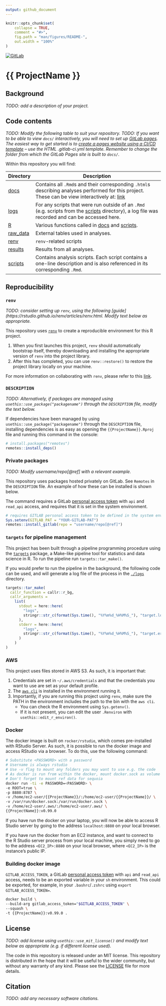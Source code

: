 ```yaml
---
output: github_document
---
```


<!-- README.md is generated from README.Rmd. Please edit that file -->

```r
knitr::opts_chunk$set(
    collapse = TRUE,
    comment = "#>",
    fig.path = "man/figures/README-",
    out.width = "100%"
)
```

<!-- badges: start -->
[![GitLab](https://badgen.net/badge/icon/gitlab-pages?icon=gitlab&label)](#TODO)
<!-- badges: end -->

# {{ ProjectName }}

## Background
<!-- Add a description of your project. -->
*TODO: add a description of your project.*

## Code contents

*TODO: Modify the following table to suit your repository.*
*TODO: If you want to be able to view `docs/` interactively, you will need to set up [GitLab pages](https://docs.gitlab.com/ee/user/project/pages/). The easiest way to get started is to [create a pages website using a CI/CD template](https://docs.gitlab.com/ee/user/project/pages/getting_started/pages_ci_cd_template.html) -- use the HTML .gitlab-ci.yml template. Remember to change the folder from which the GitLab Pages site is built to `docs/`.*

Within this repository you will find:

| Directory | Description |
| --------- | --------------------------------------------------------------------------- |
| [docs](docs) | Contains all `.Rmd`s and their corresponding `.html`s describing analyses performed for this project. These can be view interactively at: [link](#TODO)|
| [logs](logs) | For any scripts that were run outside of an `.Rmd` (e.g. scripts from the [scripts](scripts) directory), a log file was recorded and can be accessed here. |
| [R](R)| Various functions called in [docs](docs) and [scripts](scripts). |
| [raw_data](raw_data) | External tables used in analyses. |
| [renv](renv) | `renv`-related scripts |
| [results](results) | Results from all analyses. |
| [scripts](scripts) | Contains analysis scripts. Each script contains a one-line description and is also referenced in its corresponding `.Rmd`. |

## Reproducibility
<!-- Modify selection below depending on how package dependencies have been managed. -->

### `renv`
<!-- Consider using renv for reproducibility. Delete this section if you will not be doing this. -->

*TODO: consider setting up `renv`, using the following [guide](https://rstudio.github.io/renv/articles/renv.html. Modify text below as appropriate.* 

This repository uses [`renv`](https://rstudio.github.io/renv/index.html) to create a reproducible environment for this R project. 

1. When you first launches this project, `renv` should automatically bootstrap itself, thereby downloading and installing the appropriate version of `renv` into the project library. 
2. After this has completed, you can use `renv::restore()` to restore the project library locally on your machine.

For more information on collaborating with `renv`, please refer to this [link](https://rstudio.github.io/renv/articles/collaborating.html).

### `DESCRIPTION`
<!-- Consider using renv for reproducibility. Delete this section if you will be use renv. -->

*TODO: Alternatively, if packages are managed using `usethis::use_package("packagename")` through the `DESCRIPTION` file, modify the text below.* 

If dependencies have been managed by using `usethis::use_package("packagename")`
through the `DESCRIPTION` file, installing dependencies is as easy as opening the
`{{ProjectName}}.Rproj` file and running this command in the console:

```.r
# install.packages("remotes")
remotes::install_deps()
```

### Private packages
<!-- Include this section if using privately-hosted GitLab packages. -->

*TODO: Modify username/repo[@ref] with a relevant example.* 

This repository uses packages hosted privately on GitLab. See `Remotes` in the `DESCRIPTION` file. An example of how these can be installed is shown below.

The command requires a GitLab [personal access token](https://docs.gitlab.com/ee/user/profile/personal_access_tokens.html) with `api` and `read_api` access, and requires that it is set in the system environment.

```.r
# requires GITLAB personal access token to be defined in the system environment
Sys.setenv(GITLAB_PAT = "YOUR-GITLAB-PAT")
remotes::install_gitlab(repo = "username/repo[@ref]")
```

### `targets` for pipeline management
<!-- Include this section if using targets for pipeline management. -->

This project has been built through a pipeline programming procedure using the [`targets`](https://github.com/ropensci/targets) package, a Make-like pipeline tool for statistics and data science in R. To run the pipeline run `targets::tar_make()`.

If you would prefer to run the pipeline in the background, the following code can be used, and will generate a log file of the process in the [`./logs`](./logs) directory.

```r
targets::tar_make(
  callr_function = callr::r_bg,
  callr_arguments =
    list(
      stdout = here::here(
        "logs",
        stringr::str_c(format(Sys.time(), "%Y%m%d_%H%M%S_"), "target.log")
      ),
      stderr = here::here(
        "logs",
        stringr::str_c(format(Sys.time(), "%Y%m%d_%H%M%S_"), "target.err")
      )
    )
)
```

### AWS
<!-- Include this section if sync-ing files for AWS. -->

This project uses files stored in AWS S3. As such, it is important that:

1. Credentials are set in `~/.aws/credentials` and that the credentials you want to use are set as your default profile.
2. The [`aws cli`](https://aws.amazon.com/cli/) is installed in the environment running it.
3. Importantly, if you are running this project using `renv`, make sure the PATH in the environment includes the path to the bin with the `aws cli`. 
    - You can check the R environment using `Sys.getenv()`.
    - If it is not present, you can edit the user `.Renviron` with `usethis::edit_r_environ()`. 
    
### Docker

The docker image is built on `rocker/rstudio`, which comes pre-installed with RStudio Server. As such, it is possible to run the docker image and access RStudio via a browser. To do this, use the following command:

```bash
# Substitute <PASSWORD> with a password
# Username is always rstudio
# Use -v flag to mount any folders you may want to use e.g. the code
# As docker is run from within the docker, mount docker.sock as volume
# Don't forget to mount ref data for sequoia
docker run -ti -e PASSWORD=<PASSWORD> \
-e ROOT=true \
-p 8880:8787 \
-v /home/ec2-user/{{ProjectName}}/:/home/ec2-user/{{ProjectName}}/ \
-v /var/run/docker.sock:/var/run/docker.sock \
-v /home/ec2-user/.aws/:/home/ec2-user/.aws/ \
{{ProjectName}}:v0.99.0
```

If you have run the docker on your laptop, you will now be able to access R Studio server by going to the address `localhost:8880` on your local browser.

If you have run the docker from an EC2 instance, and want to connect to the R Studio server process from your local machine, you simply need to go to the address `<EC2_IP>:8880` on your local browser, where `<EC2_IP>` is the instance's public IP.

### Building docker image

`GITLAB_ACCESS_TOKEN`, a GitLab [personal access token](https://docs.gitlab.com/ee/user/profile/personal_access_tokens.html) with `api` and `read_api` access, needs to be an exported variable in your `sh` environment. This could be exported, for example, in your `.bashrc`/`.zshrc` using `export GITLAB_ACCESS_TOKEN=`. 

```bash
docker build \
--build-arg gitlab_access_token="$GITLAB_ACCESS_TOKEN" \
--squash \
-t {{ProjectName}}:v0.99.0 .
```

## License
<!-- For analyses, an MIT license can be added to the project using usethis::use_mit_license(). -->
<!-- If you don't end up using an MIT license, edit below. -->

*TODO: add license using `usethis::use_mit_license()` and modify text below as appropriate (e.g. if different license used).*

The code in this repository is released under an MIT license. This repository is distributed in the hope that it will be useful to the wider community, but without any warranty of any kind. Please see the [LICENSE](LICENSE) file for more details. 

## Citation
<!-- Add any necessary software citations -->
*TODO: add any necessary software citations.*
